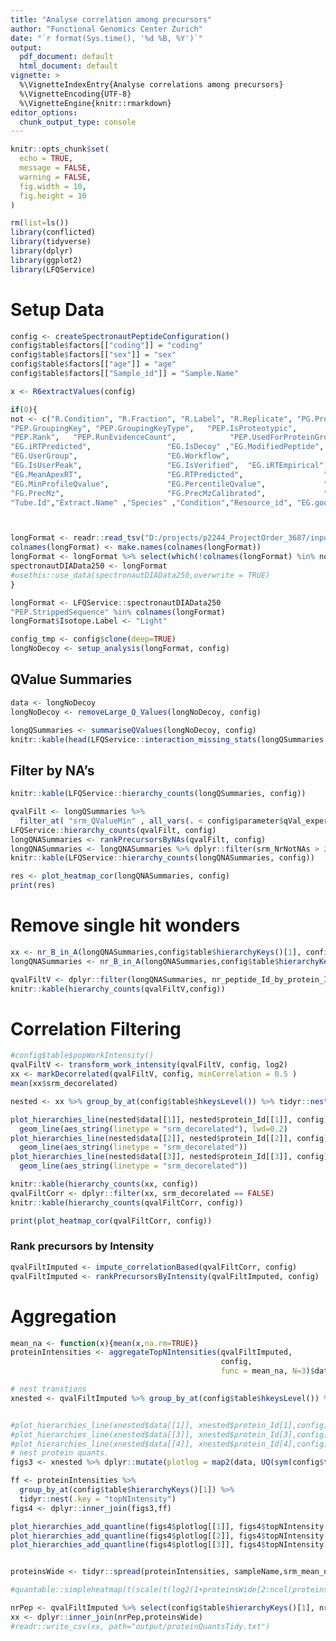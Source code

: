 ```yaml
---
title: "Analyse correlation among precursors"
author: "Functional Genomics Center Zurich"
date: "`r format(Sys.time(), '%d %B, %Y')`"
output:
  pdf_document: default
  html_document: default
vignette: >
  %\VignetteIndexEntry{Analyse correlations among precursors}
  %\VignetteEncoding{UTF-8}
  %\VignetteEngine{knitr::rmarkdown}
editor_options: 
  chunk_output_type: console
---
```


```r
knitr::opts_chunk$set(
  echo = TRUE,
  message = FALSE,
  warning = FALSE,
  fig.width = 10,
  fig.height = 10
)

```


```r
rm(list=ls())
library(conflicted)
library(tidyverse)
library(dplyr)
library(ggplot2)
library(LFQService)
```


# Setup Data

```r
config <- createSpectronautPeptideConfiguration()
config$table$factors[["coding"]] = "coding"
config$table$factors[["sex"]] = "sex"
config$table$factors[["age"]] = "age"
config$table$factors[["Sample_id"]] = "Sample.Name"

x <- R6extractValues(config)
```


```r
if(0){
not <- c("R.Condition", "R.Fraction", "R.Label", "R.Replicate", "PG.ProteinGroups" ,"PG.Cscore","PG.Qvalue","PG.RunEvidenceCount",
"PEP.GroupingKey", "PEP.GroupingKeyType",   "PEP.IsProteotypic",               "PEP.NrOfMissedCleavages",
"PEP.Rank",   "PEP.RunEvidenceCount",            "PEP.UsedForProteinGroupQuantity",
"EG.iRTPredicted",                 "EG.IsDecoy" ,"EG.ModifiedPeptide",
"EG.UserGroup",                    "EG.Workflow",
"EG.IsUserPeak",                   "EG.IsVerified",  "EG.iRTEmpirical",
"EG.MeanApexRT",                   "EG.RTPredicted",                  "EG.AvgProfileQvalue",             "EG.MaxProfileQvalue",
"EG.MinProfileQvalue",             "EG.PercentileQvalue",             "EG.ReferenceQuantity..Settings.", "EG.TargetQuantity..Settings.",
"FG.PrecMz",                       "FG.PrecMzCalibrated",             "FG.ShapeQualityScore",
"Tube.Id","Extract.Name" ,"Species" ,"Condition","Resource_id", "EG.good")



longFormat <- readr::read_tsv("D:/projects/p2244_ProjectOrder_3687/inputData/preprocessing/withAnnotation_3687_DB_WithIsoforms.txt")
colnames(longFormat) <- make.names(colnames(longFormat))
longFormat <- longFormat %>% select(which(!colnames(longFormat) %in% not))
spectronautDIAData250 <- longFormat
#usethis::use_data(spectronautDIAData250,overwrite = TRUE)
}
```

```r
longFormat <- LFQService::spectronautDIAData250
"PEP.StrippedSequence" %in% colnames(longFormat)
longFormat$Isotope.Label <- "Light"

config_tmp <- config$clone(deep=TRUE)
longNoDecoy <- setup_analysis(longFormat, config)

```

## QValue Summaries


```r
data <- longNoDecoy
longNoDecoy <- removeLarge_Q_Values(longNoDecoy, config)

longQSummaries <- summariseQValues(longNoDecoy, config)
knitr::kable(head(LFQService::interaction_missing_stats(longQSummaries, config)))
```


## Filter by NA's

```r
knitr::kable(LFQService::hierarchy_counts(longQSummaries, config))
```

```r
qvalFilt <- longQSummaries %>% 
  filter_at( "srm_QValueMin" , all_vars(. < config$parameter$qVal_experiment_threshold )   )
LFQService::hierarchy_counts(qvalFilt, config)
longQNASummaries <- rankPrecursorsByNAs(qvalFilt, config)
longQNASummaries <- longQNASummaries %>% dplyr::filter(srm_NrNotNAs > 20)
knitr::kable(LFQService::hierarchy_counts(longQNASummaries, config))
```


```r
res <- plot_heatmap_cor(longQNASummaries, config)
print(res)
```


# Remove single hit wonders

```r
xx <- nr_B_in_A(longQNASummaries,config$table$hierarchyKeys()[1], config$table$hierarchyKeys()[2], FALSE)
longQNASummaries <- nr_B_in_A(longQNASummaries,config$table$hierarchyKeys()[1], config$table$hierarchyKeys()[2])

qvalFiltV <- dplyr::filter(longQNASummaries, nr_peptide_Id_by_protein_Id > 1)
knitr::kable(hierarchy_counts(qvalFiltV,config))

```


# Correlation Filtering

```r
#config$table$popWorkIntensity()
qvalFiltV <- transform_work_intensity(qvalFiltV, config, log2)
xx <- markDecorrelated(qvalFiltV, config, minCorrelation = 0.5 )
mean(xx$srm_decorelated)
```

```r
nested <- xx %>% group_by_at(config$table$hkeysLevel()) %>% tidyr::nest()

plot_hierarchies_line(nested$data[[1]], nested$protein_Id[[1]], config) + 
  geom_line(aes_string(linetype = "srm_decorelated"), lwd=0.2) 
plot_hierarchies_line(nested$data[[2]], nested$protein_Id[[2]], config) + 
  geom_line(aes_string(linetype = "srm_decorelated"))
plot_hierarchies_line(nested$data[[3]], nested$protein_Id[[3]], config) + 
  geom_line(aes_string(linetype = "srm_decorelated"))
```


```r
knitr::kable(hierarchy_counts(xx, config))
qvalFiltCorr <- dplyr::filter(xx, srm_decorelated == FALSE)
knitr::kable(hierarchy_counts(qvalFiltCorr, config))
```

```r
print(plot_heatmap_cor(qvalFiltCorr, config))
```

### Rank precursors by Intensity

```r
qvalFiltImputed <- impute_correlationBased(qvalFiltCorr, config)
qvalFiltImputed <- rankPrecursorsByIntensity(qvalFiltImputed, config)

```

# Aggregation


```r

mean_na <- function(x){mean(x,na.rm=TRUE)}
proteinIntensities <- aggregateTopNIntensities(qvalFiltImputed,
                                               config,
                                               func = mean_na, N=3)$data

```


```r
# nest transtions
xnested <- qvalFiltImputed %>% group_by_at(config$table$hkeysLevel()) %>% tidyr::nest()


#plot_hierarchies_line(xnested$data[[1]], xnested$protein_Id[1],config)
#plot_hierarchies_line(xnested$data[[3]], xnested$protein_Id[3],config)
#plot_hierarchies_line(xnested$data[[4]], xnested$protein_Id[4],config)
# nest protein quants.
figs3 <- xnested %>% dplyr::mutate(plotlog = map2(data, UQ(sym(config$table$hierarchyKeys()[1])),plot_hierarchies_line, config))

ff <- proteinIntensities %>% 
  group_by_at(config$table$hierarchyKeys()[1]) %>% 
  tidyr::nest(.key = "topNIntensity")
figs4 <- dplyr::inner_join(figs3,ff)

plot_hierarchies_add_quantline(figs4$plotlog[[1]], figs4$topNIntensity[[1]], "srm_mean_na_3", config)
plot_hierarchies_add_quantline(figs4$plotlog[[2]], figs4$topNIntensity[[2]], "srm_mean_na_3", config)
plot_hierarchies_add_quantline(figs4$plotlog[[3]], figs4$topNIntensity[[3]], "srm_mean_na_3", config)


proteinsWide <- tidyr::spread(proteinIntensities, sampleName,srm_mean_na_3)

#quantable::simpleheatmap(t(scale(t(log2(1+proteinsWide[2:ncol(proteinsWide)])))), margins = c(16,5))

nrPep <- qvalFiltImputed %>% select(config$table$hierarchyKeys()[1], nr_peptide_Id_by_protein_Id) %>% distinct()
xx <- dplyr::inner_join(nrPep,proteinsWide)
#readr::write_csv(xx, path="output/proteinQuantsTidy.txt")

```


